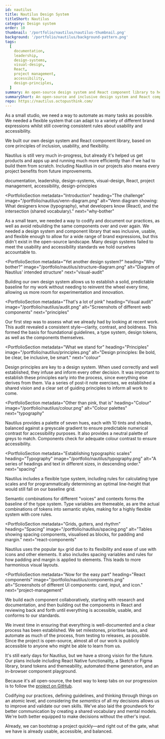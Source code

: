 ```yaml
---
id: nautilus
title: Nautilus Design System
titleShort: Nautilus
category: Design system
order: 10
thumbnail: '/portfolio/nautilus/nautilus-thumbnail.png'
background: '/portfolio/nautilus/background-pattern.png'
tags:
  [
    documentation,
    leadership,
    design-systems,
    visual-design,
    React,
    project management,
    accessibility,
    design-principles,
  ]
summary: An open-source design system and React component library to help designers and developers build better digital products together. Designed for inclusivity, usability, and flexibility.
summaryShort: An open-source and inclusive design system and React component library.
repo: https://nautilus.octopusthink.com/
---
```



<PortfolioSummary next="the-challenge">

<div>
  <IconHeading problem />

As a small studio, we need a way to automate as many tasks as possible. We needed a flexible system that can adapt to a variety of different brand expressions whilst still covering consistent rules about usability and accessibility.

</div>

<div>
  <IconHeading solution />

We built our own design system and React component library, based on core principles of inclusion, usability, and flexibility.

</div>

<div>
  <IconHeading result />

Nautilus is still very much in-progress, but already it's helped us get products and apps up and running much more efficiently than if we had to build them from scratch. Including Nautilus in our projects also means every project benefits from future improvements.

</div>

<div>
  <IconHeading role />

documentation, leadership, design-systems, visual-design, React, project management, accessibility, design-principles

  </div>
</PortfolioSummary>

<ImagePanel
  dark
  alt="A mockup showing screenshots of the design system documentation site on a desktop, tablet, and phone."
  image="/portfolio/nautilus/nautilus-device-mockup-pdf.png"
/>

<PortfolioSection
  metadata="Introduction"
  heading="The challenge"
  image="/portfolio/nautilus/venn-diagram.png"
  alt="Venn diagram showing: What designers know (typography), what developers know (React), and the intersection (shared vocabulary)."
  next="why-bother"
  >

As a small team, we needed a way to codify and document our practices, as well as avoid rebuilding the same components over and over again. We needed a design system and component library that was inclusive, usable, and flexible enough to allow for a wide range of brand expressions, but this didn't exist in the open-source landscape. Many design systems failed to meet the usability and accessibility standards we hold ourselves accountable to.

</PortfolioSection>

<PortfolioSection
  metadata="Yet another design system?"
  heading="Why bother?"
  image="/portfolio/nautilus/structure-diagram.png"
  alt="Diagram of Nautilus' intended structure"
  next="visual-audit"
  >

Building our own design system allows us to establish a solid, predictable baseline for my work without needing to reinvent the wheel every time, allowing us more room for experimentation and innovation.

</PortfolioSection>

<PortfolioSection
  metadata="That's a lot of pink"
  heading="Visual audit"
  image="/portfolio/nautilus/audit.png"
  alt="Screenshots of different web components"
  next="principles"
  >

Our first step was to assess what we already had by looking at recent work. This audit revealed a consistent style—clarity, contrast, and boldness. This formed the basis for foundational guidelines, a type system, design tokens, as well as the components themselves.

</PortfolioSection>

<PortfolioSection
  metadata="What we stand for"
  heading="Principles"
  image="/portfolio/nautilus/principles.png"
  alt="Design principles: Be bold, be clear, be inclusive, be smart."
  next="colour"
  >

Design principles are key to a design system. When used correctly and well established, they infuse and inform every other decision. It was important to establish these principles early into the process, since everything else derives from them. Via a series of post-it note exercises, we established a shared vision and a clear set of guiding principles to inform all work to come.

</PortfolioSection>

<PortfolioSection
  metadata="Other than pink, that is"
  heading="Colour"
  image="/portfolio/nautilus/colour.png"
  alt="Colour palettes"
  next="typography"
  >

Nautilus provides a palette of seven hues, each with 10 tints and shades, balanced against a greyscale gradient to ensure predictable numerical contrast for accessibility purposes. It also provides a neutral palette of greys to match. Components check for adequate colour contrast to ensure accessibility.

</PortfolioSection>

<PortfolioSection
  metadata="Establishing typographic scales"
  heading="Typography"
  image="/portfolio/nautilus/typography.png"
  alt="A series of headings and text in different sizes, in descending order."
  next="spacing"
  >

Nautilus includes a flexible type system, including rules for calculating type scales and for programmatically determining an optimal line-height that would still fall on our baseline grid.

Semantic combinations for different "voices" and contexts forms the baseline of the type system. Type variables are themeable, as are the actual combinations of tokens into semantic styles, making for a highly flexible system with core rules.

</PortfolioSection>

<PortfolioSection
  metadata="Grids, gutters, and rhythm"
  heading="Spacing"
  image="/portfolio/nautilus/spacing.png"
  alt="Tables showing spacing components, visualised as blocks, for padding and margin."
  next="react-components"
  >

Nautilus uses the popular `8px` grid due to its flexibility and ease of use with icons and other elements. It also includes spacing variables and rules for how padding and margin is applied to elements. This leads to more harmonious visual layouts.

</PortfolioSection>

<PortfolioSection
  metadata="Now for the easy part"
  heading="React components"
  image="/portfolio/nautilus/components.png"
  alt="Screenshots of different UI components: card, input, and icon."
  next="project-management"
  >

We build each component collaboratively, starting with research and documentation, and then building out the components in React and reviewing back and forth until everything is accessible, usable, and conforms to our standards.

</PortfolioSection>
<PortfolioSection
  metadata="Maintaining momentum"
  heading="Project management"
  image="/portfolio/nautilus/project-management.png"
  alt="Screenshots of GitHub project board."
  next="future-plans"
  >

We invest time in ensuring that everything is well-documented and a clear process has been established. We set milestones, prioritise tasks, and automate as much of the process, from testing to releases, as possible. Since the project is open-source, almost all of our work is publicly accessible to anyone who might be able to learn from us.

</PortfolioSection>
<PortfolioSection
  metadata="What's next?"
  heading="Future plans"
  image="/portfolio/nautilus/brand.png"
  alt="Screenshot of various components with different visual styling applied, illustrating branding capabilities."
  next="outcomes"
  >

It's still early days for Nautilus, but we have a strong vision for the future. Our plans include including React Native functionality, a Sketch or Figma library, brand tokens and themeability, automated theme generation, and an in-browser component playground.

Because it's all open-source, the best way to keep tabs on our progression is to follow the [project on GitHub](https://github.com/octopusthink/nautilus).

</PortfolioSection>
<PortfolioSection
  metadata="What did we accomplish?"
  heading="Outcomes"
  image="/portfolio/nautilus/peacock.png"
  alt="Mockup of a colour palette generation tool, built entirely with Nautilus components."
  >

Codifying our practices, defining guidelines, and thinking through things on an atomic level, and considering the _semantics_ of all my decisions allows us to improve and validate our own skills. We've also laid the groundwork for better communication by creating a shared vocabulary and mental models. We're both better equipped to make decisions without the other's input.

Already, we can bootstrap a project quickly—and right out of the gate, what we have is already usable, accessible, and balanced.

</PortfolioSection>

